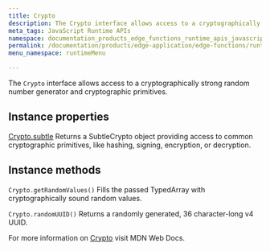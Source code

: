 ```yaml
---
title: Crypto
description: The Crypto interface allows access to a cryptographically strong random number generator and to cryptographic primitives.
meta_tags: JavaScript Runtime APIs
namespace: documentation_products_edge_functions_runtime_apis_javascript_crypto
permalink: /documentation/products/edge-application/edge-functions/runtime-apis/javascript/crypto/
menu_namespace: runtimeMenu

---
```


The `Crypto` interface allows access to a cryptographically strong random number generator and cryptographic primitives.

## Instance properties

[Crypto.subtle](/en/documentation/products/edge-application/edge-functions/runtime-apis/javascript/subtle-crypto/)
Returns a SubtleCrypto object providing access to common cryptographic primitives, like hashing, signing, encryption, or decryption.

## Instance methods

`Crypto.getRandomValues()`
Fills the passed TypedArray with cryptographically sound random values.

`Crypto.randomUUID()`
Returns a randomly generated, 36 character-long v4 UUID.

For more information on [Crypto](https://developer.mozilla.org/en-US/docs/Web/API/Crypto) visit MDN Web Docs.




